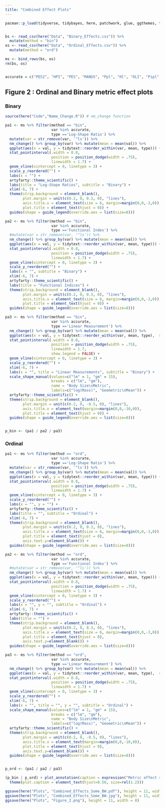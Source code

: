 ```yaml
---
title: "Combined Effect Plots"
---
```


```r
pacman::p_load(tidyverse, tidybayes, here, patchwork, glue, ggthemes, tidytext, grid)


bs <- read_csv(here("Data", "Binary_Effects.csv")) %>% 
  mutate(method = "bin")
os <- read_csv(here("Data", "Ordinal_Effects.csv")) %>% 
  mutate(method = "ord")

ms <- bind_rows(bs, os)
rm(bs, os)


accurate = c("PES2", "HPI", "PES", "MANUS", "Ppl", "Hl", "OLI", "Pipl", "MANUS2", "FEB", "Rl", "Ipl", "Uol", "Fl", "Ul", "Mtl",  "lsPpl", "lsCl", "lsUol", "lsIsl", "lsMtl", "lsTpw", "lsIpl", "lsRl", "lsUl")
```

## Figure 2 : Ordinal and Binary metric effect plots

### Binary

```r
source(here("Code","Name_Change.R")) # nm_change function

pa1 <- ms %>% filter(method == "bin",
                     var %in% accurate, 
                     type =='Log-Shape Ratio') %>% 
  mutate(var = str_remove(var, '^ls')) %>% 
  nm_change() %>% group_by(var) %>% mutate(mean = mean(val)) %>% 
  ggplot(aes(x = val, y = tidytext::reorder_within(var, mean, type))) +
  stat_pointinterval(.width = 0.8, 
                     position = position_dodge(width = .75),
                     linewidth = 1.7) +
  geom_vline(xintercept = 0, linetype = 3) + 
  scale_y_reordered("") +
  labs(x = "") +
  artyfarty::theme_scientific() +
  labs(title = "Log-Shape Ratios", subtitle = "Binary") +
  xlim(-6, 7) +
  theme(strip.background = element_blank(),
        plot.margin = unit(c(0.2, 0, 0.3, 0), "lines"),
        axis.title.x = element_text(size = 6, margin=margin(0,0,-3,0)),
        plot.title = element_text(hjust = 0)) +
  guides(shape = guide_legend(override.aes = list(size=8)))

pa2 <- ms %>% filter(method == "bin",
                     var %in% accurate,
                     type =='Functional Index') %>% 
  #mutate(var = str_remove(var, '^ls')) %>% 
  nm_change() %>% group_by(var) %>% mutate(mean = mean(val)) %>% 
  ggplot(aes(x = val, y = tidytext::reorder_within(var, mean, type))) +
  stat_pointinterval(.width = 0.8, 
                     position = position_dodge(width = .75),
                     linewidth = 1.7) +
  geom_vline(xintercept = 0, linetype = 3) + 
  scale_y_reordered("") +
  labs(x = "", subtitle = "Binary") +
  xlim(-6, 7) +
  artyfarty::theme_scientific() +
  labs(title = "Functional Indices") +
  theme(strip.background = element_blank(),
        plot.margin = unit(c(0.2, 0, 0.3, 0), "lines"),
        axis.title.x = element_text(size = 6, margin=margin(0,0,-3,0)),
        plot.title = element_text(hjust = 0)) +
  guides(shape = guide_legend(override.aes = list(size=8)))

pa3 <- ms %>% filter(method == "bin",
                     var %in% accurate,
                     type =='Linear Measurement') %>% 
  nm_change() %>% group_by(var) %>% mutate(mean = mean(val)) %>% 
  ggplot(aes(x = val, y = tidytext::reorder_within(var, mean, type),  shape = mass)) +
  stat_pointinterval(.width = 0.8, 
                     position = position_dodge(width = .75),
                     linewidth = 1.7,
                     show.legend = FALSE) +
  geom_vline(xintercept = 0, linetype = 3) + 
  scale_y_reordered("") +
  xlim(-6, 7) +
  labs(x = "", title = "Linear Measurements", subtitle = "Binary") +
  scale_shape_manual(values=c("lm" = 1, "gm" = 15),
                     breaks = c("lm", "gm"),
                     name = "Body Size\nMetric",
                     labels=c("log(Mass)", "Geometric\nMean")) +
  artyfarty::theme_scientific() + 
  theme(strip.background = element_blank(),
        plot.margin = unit(c(0.2, 0, -0.5, 0), "lines"),
        axis.title.x = element_text(margin=margin(0,0,-10,0)),
        plot.title = element_text(hjust = 0)) +
  guides(shape = guide_legend(override.aes = list(size=8)))


p_bin <- (pa1 / pa2 / pa3) 
```

### Ordinal

```r
pa1 <- ms %>% filter(method == "ord",
                     var %in% accurate, 
                     type =='Log-Shape Ratio') %>% 
  mutate(var = str_remove(var, '^ls')) %>% 
  nm_change() %>% group_by(var) %>% mutate(mean = mean(val)) %>% 
  ggplot(aes(x = val, y = tidytext::reorder_within(var, mean, type))) +
  stat_pointinterval(.width = 0.8, 
                     position = position_dodge(width = .75),
                     linewidth = 1.7) +
  geom_vline(xintercept = 0, linetype = 3) + 
  scale_y_reordered("") +
  labs(x = "", y = "") +
  artyfarty::theme_scientific() +
  labs(title = "", subtitle = "Ordinal") +
  xlim(-6, 7) +
  theme(strip.background = element_blank(),
        plot.margin = unit(c(0.2, 0, 0.3, 0), "lines"),
        axis.title.x = element_text(size = 6, margin=margin(0,0,-3,0)),
        plot.title = element_text(hjust = 0),
        axis.text.y=element_blank()) +
  guides(shape = guide_legend(override.aes = list(size=8)))

pa2 <- ms %>% filter(method == "ord",
                     var %in% accurate,
                     type =='Functional Index') %>% 
  #mutate(var = str_remove(var, '^ls')) %>% 
  nm_change() %>% group_by(var) %>% mutate(mean = mean(val)) %>% 
  ggplot(aes(x = val, y = tidytext::reorder_within(var, mean, type))) +
  stat_pointinterval(.width = 0.8, 
                     position = position_dodge(width = .75),
                     linewidth = 1.7) +
  geom_vline(xintercept = 0, linetype = 3) + 
  scale_y_reordered("") +
  labs(x = "", y = "", subtitle = "Ordinal") +
  xlim(-6, 7) +
  artyfarty::theme_scientific() +
  labs(title = "") +
  theme(strip.background = element_blank(),
        plot.margin = unit(c(0.2, 0, 0.3, 0), "lines"),
        axis.title.x = element_text(size = 6, margin=margin(0,0,-3,0)),
        plot.title = element_text(hjust = 0),
        axis.text.y=element_blank()) +
  guides(shape = guide_legend(override.aes = list(size=8)))

pa3 <- ms %>% filter(method == "ord",
                     var %in% accurate,
                     type =='Linear Measurement') %>% 
  nm_change() %>% group_by(var) %>% mutate(mean = mean(val)) %>% 
  ggplot(aes(x = val, y = tidytext::reorder_within(var, mean, type),  shape = mass)) +
  stat_pointinterval(.width = 0.8, 
                     position = position_dodge(width = .75),
                     linewidth = 1.7) +
  geom_vline(xintercept = 0, linetype = 3) + 
  scale_y_reordered("") +
  xlim(-6, 7) +
  labs(x = "", title = "", y = "", subtitle = "Ordinal") +
  scale_shape_manual(values=c("lm" = 1, "gm" = 15),
                     breaks = c("lm", "gm"),
                     name = "Body Size\nMetric",
                     labels=c("log(Mass)", "Geometric\nMean")) +
  artyfarty::theme_scientific() + 
  theme(strip.background = element_blank(),
        plot.margin = unit(c(0.2, 0, -0.5, 0), "lines"),
        axis.title.x = element_text(margin=margin(0,0,-10,0)),
        plot.title = element_text(hjust = 0),
        axis.text.y=element_blank()) +
  guides(shape = guide_legend(override.aes = list(size=8)))


p_ord <- (pa1 / pa2 / pa3) 
```

```r
(p_bin | p_ord) + plot_annotation(caption = expression("Metric effect size"~beta)) &
  theme(plot.caption = element_text(hjust=0.58, size=rel(1.2)))

ggsave(here("Plots", "Combined_Effects_Some_BW.pdf"), height = 11, width = 8)
ggsave(here("Plots", "Combined_Effects_Some_BW.jpg"), height = 11, width = 8)
ggsave(here("Plots", "Figure_2.png"), height = 11, width = 8)
```